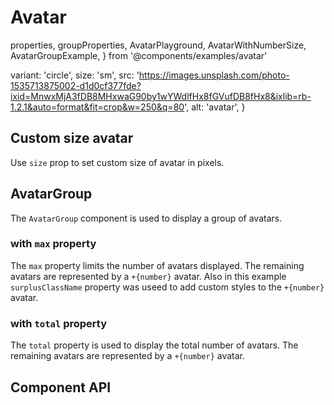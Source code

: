 # Avatar

  properties,
  groupProperties,
  AvatarPlayground,
  AvatarWithNumberSize,
  AvatarGroupExample,
} from '@components/examples/avatar'

  variant: 'circle',
  size: 'sm',
  src: 'https://images.unsplash.com/photo-1535713875002-d1d0cf377fde?ixid=MnwxMjA3fDB8MHxwaG90by1wYWdlfHx8fGVufDB8fHx8&ixlib=rb-1.2.1&auto=format&fit=crop&w=250&q=80',
  alt: 'avatar',
}

<AvatarPlayground />

## Custom size avatar

Use `size` prop to set custom size of avatar in pixels. <br/>

<AvatarWithNumberSize />

## AvatarGroup

The `AvatarGroup` component is used to display a group of avatars.

<AvatarGroupExample size={40} />

### with `max` property

The `max` property limits the number of avatars displayed. The remaining avatars are represented by a `+{number}` avatar.
Also in this example `surplusClassName` property was useed to add custom styles to the `+{number}` avatar.

<AvatarGroupExample max={3} surplusClassName='!bg-error-200' />

### with `total` property

The `total` property is used to display the total number
of avatars. The remaining avatars are represented by a `+{number}` avatar.

<AvatarGroupExample total={325} />

## Component API

<PropsTable properties={properties} name='Avatar' description='Avatar component props.' />

<PropsTable properties={groupProperties} name='AvatarGroup' description='AvatarGroup component props.' />
